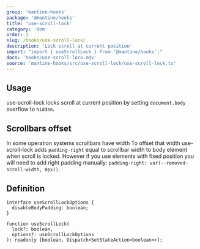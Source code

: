 ```yaml
---
group: 'mantine-hooks'
package: '@mantine/hooks'
title: 'use-scroll-lock'
category: 'dom'
order: 1
slug: /hooks/use-scroll-lock/
description: 'Lock scroll at current position'
import: "import { useScrollLock } from '@mantine/hooks';"
docs: 'hooks/use-scroll-lock.mdx'
source: 'mantine-hooks/src/use-scroll-lock/use-scroll-lock.ts'
---
```



## Usage

use-scroll-lock locks scroll at current position by setting `document.body` overflow to `hidden`.

<Demo data={useScrollLockHook} />

## Scrollbars offset

In some operation systems scrollbars have width
To offset that width use-scroll-lock adds `padding-right` equal to scrollbar width to body element when scroll is locked.
However if you use elements with fixed position you will need to add right padding manually: `padding-right: var(--removed-scroll-width, 0px))`.

## Definition

```tsx
interface useScrollLockOptions {
  disableBodyPadding: boolean;
}

function useScrollLock(
  lock?: boolean,
  options?: useScrollLockOptions
): readonly [boolean, Dispatch<SetStateAction<boolean>>];
```
